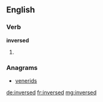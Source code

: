 ==English==

===Verb===
'''inversed'''

# {{past of|[[inverse]]}}

===Anagrams===
* [[venerids#English|venerids]]

[[de:inversed]]
[[fr:inversed]]
[[mg:inversed]]